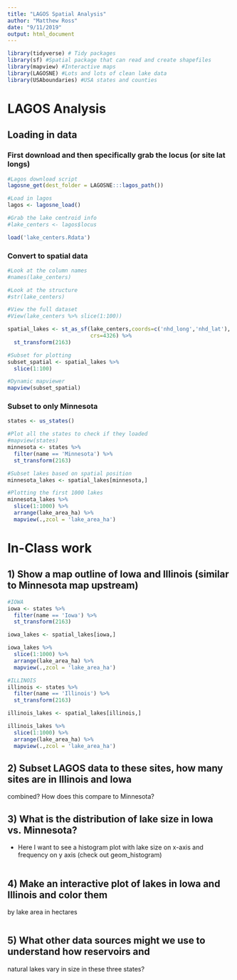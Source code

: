 ```yaml
---
title: "LAGOS Spatial Analysis"
author: "Matthew Ross"
date: "9/11/2019"
output: html_document
---
```




```r
library(tidyverse) # Tidy packages
library(sf) #Spatial package that can read and create shapefiles 
library(mapview) #Interactive maps
library(LAGOSNE) #Lots and lots of clean lake data
library(USAboundaries) #USA states and counties
```


# LAGOS Analysis


## Loading in data


### First download and then specifically grab the locus (or site lat longs)
```r
#Lagos download script
lagosne_get(dest_folder = LAGOSNE:::lagos_path())

#Load in lagos
lagos <- lagosne_load()

#Grab the lake centroid info
#lake_centers <- lagos$locus

load('lake_centers.Rdata')
```



### Convert to spatial data
```r
#Look at the column names
#names(lake_centers)

#Look at the structure
#str(lake_centers)

#View the full dataset
#View(lake_centers %>% slice(1:100))

spatial_lakes <- st_as_sf(lake_centers,coords=c('nhd_long','nhd_lat'),
                          crs=4326) %>%
  st_transform(2163)

#Subset for plotting
subset_spatial <- spatial_lakes %>%
  slice(1:100)

#Dynamic mapviewer
mapview(subset_spatial)

```


### Subset to only Minnesota

```r
states <- us_states()

#Plot all the states to check if they loaded
#mapview(states)
minnesota <- states %>%
  filter(name == 'Minnesota') %>%
  st_transform(2163)

#Subset lakes based on spatial position
minnesota_lakes <- spatial_lakes[minnesota,]

#Plotting the first 1000 lakes
minnesota_lakes %>%
  slice(1:1000) %>%
  arrange(lake_area_ha) %>%
  mapview(.,zcol = 'lake_area_ha')
```



# In-Class work


## 1) Show a map outline of Iowa and Illinois (similar to Minnesota map upstream)

```r

#IOWA
iowa <- states %>%
  filter(name == 'Iowa') %>%
  st_transform(2163)

iowa_lakes <- spatial_lakes[iowa,]

iowa_lakes %>%
  slice(1:1000) %>%
  arrange(lake_area_ha) %>%
  mapview(.,zcol = 'lake_area_ha')

#ILLINOIS
illinois <- states %>%
  filter(name == 'Illinois') %>%
  st_transform(2163)

illinois_lakes <- spatial_lakes[illinois,]

illinois_lakes %>%
  slice(1:1000) %>%
  arrange(lake_area_ha) %>%
  mapview(.,zcol = 'lake_area_ha')
```


## 2) Subset LAGOS data to these sites, how many sites are in Illinois and Iowa
combined? How does this compare to Minnesota?



## 3) What is the distribution of lake size in Iowa vs. Minnesota?

- Here I want to see a histogram plot with lake size on x-axis and frequency on 
y axis (check out geom_histogram)

```r


```


## 4) Make an interactive plot of lakes in Iowa and Illinois and color them
by lake area in hectares

```r

```


## 5) What other data sources might we use to understand how reservoirs and 
natural lakes vary in size in these three states? 


